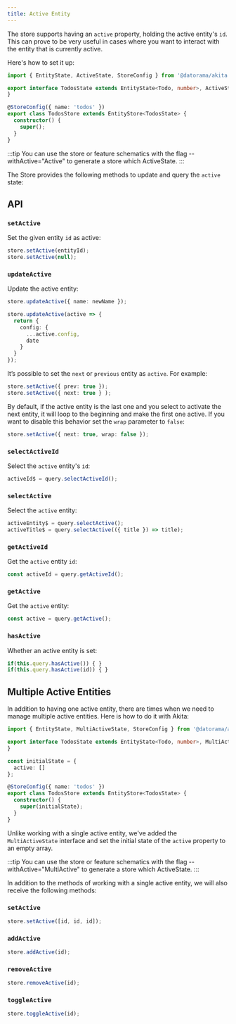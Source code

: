 ```yaml
---
title: Active Entity
---
```


The store supports having an `active` property, holding the active entity's `id`. This can prove to be very useful in cases where you want to interact with the entity that is currently active.
  
Here's how to set it up:

```ts {3} title="todos.store.ts"
import { EntityState, ActiveState, StoreConfig } from '@datorama/akita';

export interface TodosState extends EntityState<Todo, number>, ActiveState {
}

@StoreConfig({ name: 'todos' })
export class TodosStore extends EntityStore<TodosState> {
  constructor() {
    super();
  }
}
```

:::tip
You can use the store or feature schematics with the flag --withActive="Active" to generate a store which ActiveState.
:::

The Store provides the following methods to update and query the `active` state:

## API

### `setActive`
Set the given entity `id` as active:

```ts
store.setActive(entityId);
store.setActive(null);
```

### `updateActive`

Update the active entity:
```ts
store.updateActive({ name: newName });

store.updateActive(active => {
  return {
    config: {
      ...active.config,
      date
    }
  }
});
```

It’s possible to set the `next` or `previous` entity as `active`. For example:

```ts
store.setActive({ prev: true }); 
store.setActive({ next: true } );
```

By default, if the active entity is the last one and you select to activate the next entity, it will loop to the beginning and make the first one active. If you want to disable this behavior set the `wrap` parameter to `false`:
```ts
store.setActive({ next: true, wrap: false });
```

### `selectActiveId`
Select the `active` entity's `id`:
```ts
activeId$ = query.selectActiveId();
```

### `selectActive`
Select the `active` entity:
```ts
activeEntity$ = query.selectActive();
activeTitle$ = query.selectActive(({ title }) => title);
```

### `getActiveId`
Get the `active` entity `id`:
```ts
const activeId = query.getActiveId();
```

### `getActive`
Get the `active` entity:
```ts
const active = query.getActive();
```

### `hasActive`
Whether an active entity is set:

```ts
if(this.query.hasActive()) { }
if(this.query.hasActive(id)) { }
```

## Multiple Active Entities
In addition to having one active entity, there are times when we need to manage multiple active entities. Here is how to do it with Akita:
```ts {3} title="todos.store.ts"
import { EntityState, MultiActiveState, StoreConfig } from '@datorama/akita';

export interface TodosState extends EntityState<Todo, number>, MultiActiveState {
}

const initialState = {
  active: []
};

@StoreConfig({ name: 'todos' })
export class TodosStore extends EntityStore<TodosState> {
  constructor() {
    super(initialState);
  }
}
```

Unlike working with a single active entity, we've added the `MultiActiveState` interface and set the initial state of the `active` property to an empty array.

:::tip
You can use the store or feature schematics with the flag --withActive="MultiActive" to generate a store which ActiveState.
:::

In addition to the methods of working with a single active entity, we will also receive the following methods:


### `setActive`
```ts
store.setActive([id, id, id]);
```

### `addActive`
```ts
store.addActive(id);
```

### `removeActive`
```ts
store.removeActive(id);
```

### `toggleActive`
```ts
store.toggleActive(id);
```
